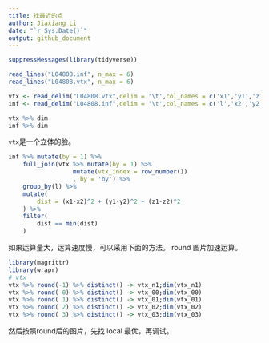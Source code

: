 ```yaml
---
title: 找最近的点
author: Jiaxiang Li
date: "`r Sys.Date()`"
output: github_document
---
```


```r
suppressMessages(library(tidyverse))
```

```r
read_lines("L04808.inf", n_max = 6)
read_lines("L04808.vtx", n_max = 6)
```

```r
vtx <- read_delim("L04808.vtx",delim = '\t',col_names = c('x1','y1','z1'))
inf <- read_delim("L04808.inf",delim = '\t',col_names = c('l','x2','y2','z2'))
```

```r
vtx %>% dim
inf %>% dim
```
`vtx`是一个立体的脸。

```r
inf %>% mutate(by = 1) %>% 
    full_join(vtx %>% mutate(by = 1) %>% 
                  mutate(vtx_index = row_number())
                  , by = 'by') %>% 
    group_by(l) %>% 
    mutate(
        dist = (x1-x2)^2 + (y1-y2)^2 + (z1-z2)^2
    ) %>% 
    filter(
        dist == min(dist)
    )
```

如果运算量大，运算速度慢，可以采用下面的方法。
round 图片加速运算。

```r
library(magrittr)
library(wrapr)
# vtx
vtx %>% round(-1) %>% distinct() -> vtx_n1;dim(vtx_n1)
vtx %>% round( 0) %>% distinct() -> vtx_00;dim(vtx_00)
vtx %>% round( 1) %>% distinct() -> vtx_01;dim(vtx_01)
vtx %>% round( 2) %>% distinct() -> vtx_02;dim(vtx_02)
vtx %>% round( 3) %>% distinct() -> vtx_03;dim(vtx_03)
```

然后按照round后的图片，先找 local 最优，再调试。
